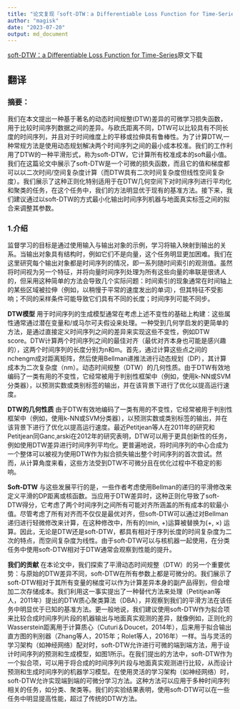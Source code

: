 ```yaml
---
title: "论文复现『soft-DTW：a Differentiable Loss Function for Time-Series』"
author: "magisk"
date: "2023-07-20"
output: md_document
---
```


[soft-DTW：a Differentiable Loss Function for Time-Series](https://arxiv.org/pdf/1703.01541v2.pdf)原文下载

## 翻译

### 摘要：

我们在本文提出一种基于著名的动态时间规整(DTW)差异的可微学习损失函数，用于比较时间序列数据之间的差异。与欧氏距离不同，DTW可以比较具有不同长度的时间序列，并且对于时间维度上的平移或拉伸具有鲁棒性。为了计算DTW,一种常规方法是使用动态规划解决两个时间序列之间的最小成本校准。我们的工作利用了DTW的一种平滑形式，称为soft-DTW，它计算所有校准成本的soft最小值。我们在这篇论文中展示了soft-DTW是一个可微的损失函数，而且它的值和梯度都可以以二次时间/空间复杂度计算（而DTW具有二次时间复杂度但线性空间复杂度）。我们展示了这种正则化特别适用于在DTW几何空间下对时间序列进行平均化和聚类的任务，在这个任务中，我们的方法明显优于现有的基准方法。接下来，我们建议通过以soft-DTW的方式最小化输出时间序列机器与地面真实标签之间的拟合来调整其参数。

### 1.介绍

监督学习的目标是通过使用输入与输出对象的示例，学习将输入映射到输出的关系。当输出对象具有结构时，例如它们不是向量，这个任务明显更加困难。我们在这里研究每个输出对象都是时间序列的情况，即一系列随时间索引的观测值。虽然将时间视为另一个特征，并将向量时间序列处理为所有这些向量的串联是很诱人的，但采用这种简单的方法会导致几个实际问题：时间索引的现象通常在时间轴上的某些区域被拉伸（例如，以稍慢于平常的速度发出的单词），但其特征不受影响；不同的采样条件可能导致它们具有不同的长度；时间序列可能不同步。

**DTW模型** 用于时间序列的生成模型通常在考虑上述不变性的基础上构建：这些属性通常通过潜在变量和/或马尔可夫假设来处理。一种受到几何学启发的更简单的方法，是通过直接定义时间序列之间的差异来实现这些不变性，例如DTW score。DTW计算两个时间序列之间的最佳对齐（最优对齐本身也可能是感兴趣的），这两个时间序列的长度分别为n和m。首先，通过计算这些点之间的nchengm成对距离矩阵，然后使用Bellman递推法进行动态规划（DP），其计算成本为二次复杂度（nm）。动态时间规整（DTW）的几何性质。由于DTW有效地编码了一类有用的不变性，它经常被用于判别性框架中（例如，使用k-NN或SVM分类器），以预测实数或类别标签的输出，并在该背景下进行了优化以提高运行速度。

**DTW的几何性质** 由于DTW有效地编码了一类有用的不变性，它经常被用于判别性框架中（例如，使用k-NN或SVM分类器），以预测实数或类别标签的输出，并在该背景下进行了优化以提高运行速度。最近Petitjean等人在2011年的研究和Petitjean同Ganc¸arski在2012年的研究表明，DTW可以用于更具创新性的任务，例如使用DTW差异进行时间序列平均化。更普遍地说，将时间序列的中心合成为一个整体可以被视为使用DTW作为拟合损失输出整个时间序列的首次尝试。然而，从计算角度来看，这些方法受到DTW不可微分且在优化过程中不稳定的影响。

**Soft-DTW** 与这些发展平行的是，一些作者考虑使用Bellman的递归的平滑修改来定义平滑的DP距离或核函数。当应用于DTW差异时，这种正则化导致了soft-DTW得分，它考虑了两个时间序列之间所有可能对齐所涵盖的所有成本的软最小值。尽管考虑了所有对齐而不仅仅是最优对齐，但soft-DTW可以通过对Bellman递归进行轻微修改来计算，在这种修改中，所有的(min, +)运算被替换为(+, ×) 运算。因此，无论是DTW还是soft-DTW，都具有相对于序列长度的时间复杂度为二次的特点，而空间复杂度为线性。由于soft-DTW可以与核机器一起使用，在分类任务中使用soft-DTW相对于DTW通常会观察到性能的提升。

**我们的贡献** 在本论文中，我们探索了平滑动态时间规整（DTW）的另一个重要优势：与原始的DTW差异不同，soft-DTW在所有参数上都是可微分的。我们展示了soft-DTW相对于其所有变量的梯度可以作为计算差异本身的副产品得到，但会增加二次存储成本。我们利用这一事实提出了一种替代方法来处理（Petitjean等人，2011年）提出的DTW质心聚类算法（DBA），并观察到我们的平滑方法在该任务中明显优于已知的基准方法。更一般地说，我们建议使用soft-DTW作为拟合项来比较合成时间序列片段的机器输出与地面真实观测的差异，就像例如，正则化的Wasserstein距离用于计算质心（Cuturi＆Doucet，2014年），后来用于拟合输出直方图的判别器（Zhang等人，2015年；Rolet等人，2016年）一样。当与灵活的学习架构（如神经网络）配对时，soft-DTW允许进行可微的端到端方法，用于设计时间序列的预测和生成模型，如图1所示。在我们提出的方法中，soft-DTW作为一个拟合项，可以用于将合成的时间序列片段与地面真实观测进行比较，从而设计预测和生成时间序列的机器学习模型。在使用灵活的学习架构（如神经网络）时，soft-DTW允许实现端到端的可微分学习方法。这种方法可以应用于多种时间序列相关的任务，如分类、聚类等。我们的实验结果表明，使用soft-DTW可以在一些任务中明显提高性能，超过了传统的DTW方法。
